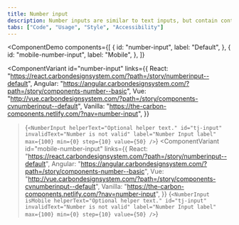 ```yaml
---
title: Number input
description: Number inputs are similar to text inputs, but contain controls used to increase or decrease an incremental value.
tabs: ["Code", "Usage", "Style", "Accessibility"]
---
```


<ComponentDemo
  components={[
    {
      id: "number-input",
      label: "Default",
    },
    {
      id: "mobile-number-input",
      label: "Mobile",
    },
  ]}
>
  <ComponentVariant
    id="number-input"
    links={{
      React:
        "https://react.carbondesignsystem.com/?path=/story/numberinput--default",
      Angular:
        "https://angular.carbondesignsystem.com/?path=/story/components-number--basic",
      Vue:
        "http://vue.carbondesignsystem.com/?path=/story/components-cvnumberinput--default",
      Vanilla: "https://the-carbon-components.netlify.com/?nav=number-input",
    }}
  >{`
    <NumberInput
      helperText="Optional helper text."
      id="tj-input"
      invalidText="Number is not valid"
      label="Number Input label"
      max={100}
      min={0}
      step={10}
      value={50}
    />
  `}</ComponentVariant>
  <ComponentVariant
    id="mobile-number-input"
    links={{
      React:
        "https://react.carbondesignsystem.com/?path=/story/numberinput--default",
      Angular:
        "https://angular.carbondesignsystem.com/?path=/story/components-number--basic",
      Vue:
        "http://vue.carbondesignsystem.com/?path=/story/components-cvnumberinput--default",
      Vanilla: "https://the-carbon-components.netlify.com/?nav=number-input",
    }}
  >{`
        <NumberInput
          isMobile
          helperText="Optional helper text."
          id="tj-input"
          invalidText="Number is not valid"
          label="Number Input label"
          max={100}
          min={0}
          step={10}
          value={50}
        />
    `}</ComponentVariant>
</ComponentDemo>

